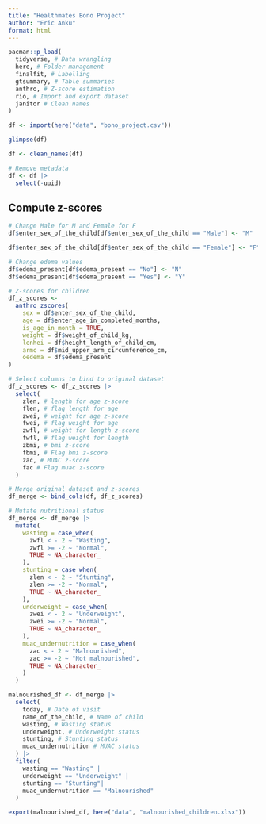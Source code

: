 ```yaml
---
title: "Healthmates Bono Project"
author: "Eric Anku"
format: html
---
```


```r
pacman::p_load(
  tidyverse, # Data wrangling
  here, # Folder management
  finalfit, # Labelling
  gtsummary, # Table summaries
  anthro, # Z-score estimation
  rio, # Import and export dataset
  janitor # Clean names
)
```

```r
df <- import(here("data", "bono_project.csv"))
```

```r
glimpse(df)
```

```r
df <- clean_names(df)
```


```r
# Remove metadata
df <- df |> 
  select(-uuid)
```


## Compute z-scores

```r
# Change Male for M and Female for F
df$enter_sex_of_the_child[df$enter_sex_of_the_child == "Male"] <- "M"

df$enter_sex_of_the_child[df$enter_sex_of_the_child == "Female"] <- "F"

# Change edema values
df$edema_present[df$edema_present == "No"] <- "N"
df$edema_present[df$edema_present == "Yes"] <- "Y"
```


```r
# Z-scores for children
df_z_scores <- 
  anthro_zscores(
    sex = df$enter_sex_of_the_child,
    age = df$enter_age_in_completed_months,
    is_age_in_month = TRUE, 
    weight = df$weight_of_child_kg, 
    lenhei = df$height_length_of_child_cm, 
    armc = df$mid_upper_arm_circumference_cm, 
    oedema = df$edema_present
)
```

```r
# Select columns to bind to original dataset
df_z_scores <- df_z_scores |>
  select(
    zlen, # length for age z-score
    flen, # flag length for age
    zwei, # weight for age z-score
    fwei, # flag weight for age
    zwfl, # weight for length z-score
    fwfl, # flag weight for length
    zbmi, # bmi z-score
    fbmi, # Flag bmi z-score
    zac, # MUAC z-score
    fac # Flag muac z-score
  )
```


```r
# Merge original dataset and z-scores
df_merge <- bind_cols(df, df_z_scores)
```

```r
# Mutate nutritional status
df_merge <- df_merge |>
  mutate(
    wasting = case_when(
      zwfl < - 2 ~ "Wasting",
      zwfl >= -2 ~ "Normal",
      TRUE ~ NA_character_
    ),
    stunting = case_when(
      zlen < - 2 ~ "Stunting",
      zlen >= -2 ~ "Normal",
      TRUE ~ NA_character_
    ),
    underweight = case_when(
      zwei < - 2 ~ "Underweight",
      zwei >= -2 ~ "Normal",
      TRUE ~ NA_character_
    ),
    muac_undernutrition = case_when(
      zac < - 2 ~ "Malnourished",
      zac >= -2 ~ "Not malnourished",
      TRUE ~ NA_character_
    )
  )
```

```r
malnourished_df <- df_merge |>
  select(
    today, # Date of visit
    name_of_the_child, # Name of child
    wasting, # Wasting status
    underweight, # Underweight status
    stunting, # Stunting status
    muac_undernutrition # MUAC status
  ) |>
  filter(
    wasting == "Wasting" |
    underweight == "Underweight" |
    stunting == "Stunting"|
    muac_undernutrition == "Malnourished"
  )
```

```r
export(malnourished_df, here("data", "malnourished_children.xlsx"))
```




